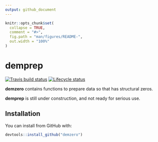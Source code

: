 ```yaml
---
output: github_document
---
```


<!-- README.md is generated from README.Rmd. Please edit that file -->

```r
knitr::opts_chunk$set(
  collapse = TRUE,
  comment = "#>",
  fig.path = "man/figures/README-",
  out.width = "100%"
)
```
# demprep

<!-- badges: start -->
[![Travis build status](https://travis-ci.org/johnrbryant/demzero.svg?branch=master)](https://travis-ci.org/johnrbryant/demzero)
[![Lifecycle status](https://img.shields.io/badge/lifecycle-experimental-orange.svg)](https://www.tidyverse.org/lifecycle/#experimental)
<!-- badges: end -->

**demzero** contains functions to prepare data so that has structural zeros.

**demprep** is still under construction, and not ready for serious use.

## Installation

You can install from GitHub with:

``` r
devtools::install_github("demzero")
```



